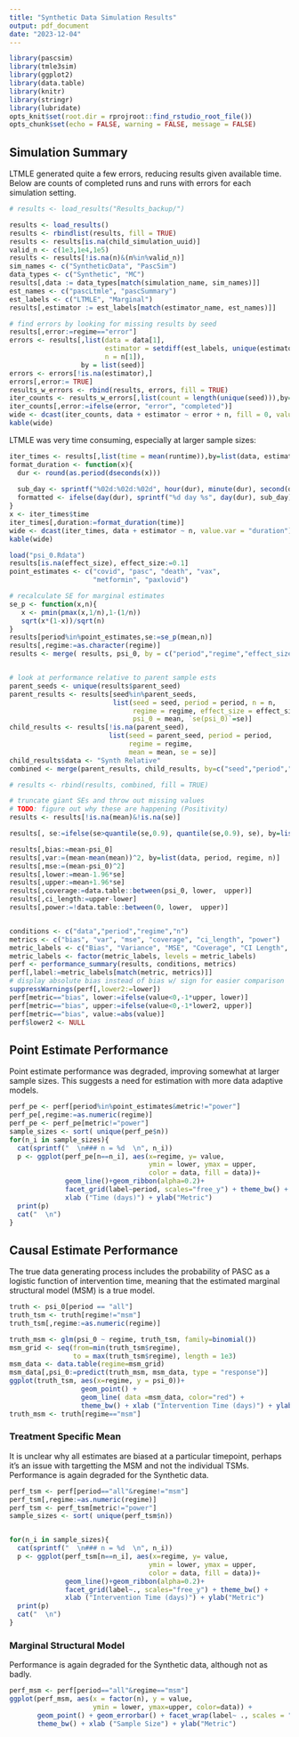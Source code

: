 ```yaml
---
title: "Synthetic Data Simulation Results"
output: pdf_document
date: "2023-12-04"
---
```


```r
library(pascsim)
library(tmle3sim)
library(ggplot2)
library(data.table)
library(knitr)
library(stringr)
library(lubridate)
opts_knit$set(root.dir = rprojroot::find_rstudio_root_file())
opts_chunk$set(echo = FALSE, warning = FALSE, message = FALSE)
```


## Simulation Summary

LTMLE generated quite a few errors, reducing results given available time. Below 
are counts of completed runs and runs with errors for each simulation setting.

```r

# results <- load_results("Results_backup/")

results <- load_results()
results <- rbindlist(results, fill = TRUE)
results <- results[is.na(child_simulation_uuid)]
valid_n <- c(1e3,1e4,1e5)
results <- results[!is.na(n)&(n%in%valid_n)]
sim_names <- c("SyntheticData", "PascSim")
data_types <- c("Synthetic", "MC")
results[,data := data_types[match(simulation_name, sim_names)]]
est_names <- c("pascLtmle", "pascSummary")
est_labels <- c("LTMLE", "Marginal")
results[,estimator := est_labels[match(estimator_name, est_names)]]

# find errors by looking for missing results by seed
results[,error:=regime=="error"]
errors <- results[,list(data = data[1],
                        estimator = setdiff(est_labels, unique(estimator)),
                        n = n[1]), 
                  by = list(seed)]
errors <- errors[!is.na(estimator),]
errors[,error:= TRUE]
results_w_errors <- rbind(results, errors, fill = TRUE)
iter_counts <- results_w_errors[,list(count = length(unique(seed))),by=list(data, estimator, n, error)]
iter_counts[,error:=ifelse(error, "error", "completed")]
wide <- dcast(iter_counts, data + estimator ~ error + n, fill = 0, value.var = "count")
kable(wide)
```

LTMLE was very time consuming, especially at larger sample sizes:

```r

iter_times <- results[,list(time = mean(runtime)),by=list(data, estimator, n)]
format_duration <- function(x){
  dur <- round(as.period(dseconds(x)))
  
  sub_day <- sprintf("%02d:%02d:%02d", hour(dur), minute(dur), second(dur))
  formatted <- ifelse(day(dur), sprintf("%d day %s", day(dur), sub_day), sub_day)
}
x <- iter_times$time
iter_times[,duration:=format_duration(time)]
wide <- dcast(iter_times, data + estimator ~ n, value.var = "duration")
kable(wide)
```

```r
load("psi_0.Rdata")
results[is.na(effect_size), effect_size:=0.1]
point_estimates <- c("covid", "pasc", "death", "vax",
                     "metformin", "paxlovid")

# recalculate SE for marginal estimates
se_p <- function(x,n){
   x <- pmin(pmax(x,1/n),1-(1/n))
   sqrt(x*(1-x))/sqrt(n)
}
results[period%in%point_estimates,se:=se_p(mean,n)]
results[,regime:=as.character(regime)]
results <- merge( results, psi_0, by = c("period","regime","effect_size"))


# look at performance relative to parent sample ests
parent_seeds <- unique(results$parent_seed)
parent_results <- results[seed%in%parent_seeds,
                          list(seed = seed, period = period, n = n,
                               regime = regime, effect_size = effect_size,
                               psi_0 = mean, `se(psi_0)`=se)]
child_results <- results[!is.na(parent_seed),
                         list(seed = parent_seed, period = period,
                              regime = regime,
                              mean = mean, se = se)]
child_results$data <- "Synth Relative"
combined <- merge(parent_results, child_results, by=c("seed","period","regime"))

# results <- rbind(results, combined, fill = TRUE)

# truncate giant SEs and throw out missing values
# TODO: figure out why these are happening (Positivity)
results <- results[!is.na(mean)&!is.na(se)]

results[, se:=ifelse(se>quantile(se,0.9), quantile(se,0.9), se), by=list(regime, period)]

results[,bias:=mean-psi_0]
results[,var:=(mean-mean(mean))^2, by=list(data, period, regime, n)]
results[,mse:=(mean-psi_0)^2]
results[,lower:=mean-1.96*se]
results[,upper:=mean+1.96*se]
results[,coverage:=data.table::between(psi_0, lower,  upper)]
results[,ci_length:=upper-lower]
results[,power:=!data.table::between(0, lower,  upper)]


conditions <- c("data","period","regime","n")
metrics <- c("bias", "var", "mse", "coverage", "ci_length", "power")
metric_labels <- c("Bias", "Variance", "MSE", "Coverage", "CI Length", "Power")
metric_labels <- factor(metric_labels, levels = metric_labels)
perf <- performance_summary(results, conditions, metrics)
perf[,label:=metric_labels[match(metric, metrics)]]
# display absolute bias instead of bias w/ sign for easier comparison
suppressWarnings(perf[,lower2:=lower])
perf[metric=="bias", lower:=ifelse(value<0,-1*upper, lower)]
perf[metric=="bias", upper:=ifelse(value<0,-1*lower2, upper)]
perf[metric=="bias", value:=abs(value)]
perf$lower2 <- NULL

```

\newpage
## Point Estimate Performance

Point estimate performance was degraded, improving somewhat at 
larger sample sizes. This suggests a need for estimation with more data 
adaptive models.


```r
perf_pe <- perf[period%in%point_estimates&metric!="power"]
perf_pe[,regime:=as.numeric(regime)]
perf_pe <- perf_pe[metric!="power"]
sample_sizes <- sort( unique(perf_pe$n))
for(n_i in sample_sizes){
  cat(sprintf("  \n### n = %d  \n", n_i))
  p <- ggplot(perf_pe[n==n_i], aes(x=regime, y= value,
                                   ymin = lower, ymax = upper, 
                                   color = data, fill = data))+
              geom_line()+geom_ribbon(alpha=0.2)+
              facet_grid(label~period, scales="free_y") + theme_bw() +
              xlab ("Time (days)") + ylab("Metric")
  print(p)
  cat("  \n")
}
```

\newpage
## Causal Estimate Performance

The true data generating process includes the probability of PASC as a logistic
function of intervention time, meaning that the 
estimated marginal structural model (MSM) is a true model.

```r
truth <- psi_0[period == "all"]
truth_tsm <- truth[regime!="msm"]
truth_tsm[,regime:=as.numeric(regime)]

truth_msm <- glm(psi_0 ~ regime, truth_tsm, family=binomial())
msm_grid <- seq(from=min(truth_tsm$regime), 
                to = max(truth_tsm$regime), length = 1e3)
msm_data <- data.table(regime=msm_grid)
msm_data[,psi_0:=predict(truth_msm, msm_data, type = "response")]
ggplot(truth_tsm, aes(x=regime, y = psi_0))+
                  geom_point() + 
                  geom_line( data =msm_data, color="red") + 
                  theme_bw() + xlab ("Intervention Time (days)") + ylab("p_0(PASC)")
truth_msm <- truth[regime=="msm"]
```

\newpage
### Treatment Specific Mean

It is unclear why all estimates are biased at a particular timepoint, 
perhaps it's an issue with targetting the MSM and not the individual TSMs. 
Performance is again degraded for the Synthetic data.


```r
perf_tsm <- perf[period=="all"&regime!="msm"]
perf_tsm[,regime:=as.numeric(regime)]
perf_tsm <- perf_tsm[metric!="power"]
sample_sizes <- sort( unique(perf_tsm$n))


for(n_i in sample_sizes){
  cat(sprintf("  \n### n = %d  \n", n_i))
  p <- ggplot(perf_tsm[n==n_i], aes(x=regime, y= value,
                                   ymin = lower, ymax = upper,
                                   color = data, fill = data))+
              geom_line()+geom_ribbon(alpha=0.2)+
              facet_grid(label~., scales="free_y") + theme_bw() + 
              xlab ("Intervention Time (days)") + ylab("Metric")
  print(p)
  cat("  \n")
}
```

\newpage
### Marginal Structural Model

Performance is again degraded for the Synthetic data, although not as badly.

```r
perf_msm <- perf[period=="all"&regime=="msm"]
ggplot(perf_msm, aes(x = factor(n), y = value,
                     ymin = lower, ymax=upper, color=data)) +
       geom_point() + geom_errorbar() + facet_wrap(label~ ., scales = "free_y") +
       theme_bw() + xlab ("Sample Size") + ylab("Metric")
```
